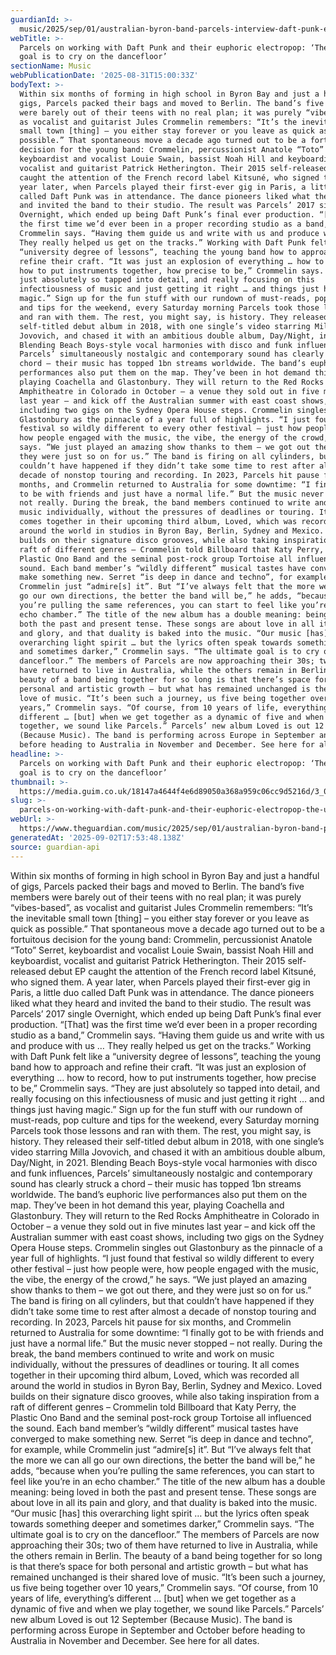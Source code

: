 ```yaml
---
guardianId: >-
  music/2025/sep/01/australian-byron-band-parcels-interview-daft-punk-electropop-indie-music-disco-funk
webTitle: >-
  Parcels on working with Daft Punk and their euphoric electropop: ‘The ultimate
  goal is to cry on the dancefloor’
sectionName: Music
webPublicationDate: '2025-08-31T15:00:33Z'
bodyText: >-
  Within six months of forming in high school in Byron Bay and just a handful of
  gigs, Parcels packed their bags and moved to Berlin. The band’s five members
  were barely out of their teens with no real plan; it was purely “vibes-based”,
  as vocalist and guitarist Jules Crommelin remembers: “It’s the inevitable
  small town [thing] – you either stay forever or you leave as quick as
  possible.” That spontaneous move a decade ago turned out to be a fortuitous
  decision for the young band: Crommelin, percussionist Anatole “Toto” Serret,
  keyboardist and vocalist Louie Swain, bassist Noah Hill and keyboardist,
  vocalist and guitarist Patrick Hetherington. Their 2015 self-released debut EP
  caught the attention of the French record label Kitsuné, who signed them. A
  year later, when Parcels played their first-ever gig in Paris, a little duo
  called Daft Punk was in attendance. The dance pioneers liked what they heard
  and invited the band to their studio. The result was Parcels’ 2017 single
  Overnight, which ended up being Daft Punk’s final ever production. “[That] was
  the first time we’d ever been in a proper recording studio as a band,”
  Crommelin says. “Having them guide us and write with us and produce with us …
  They really helped us get on the tracks.” Working with Daft Punk felt like a
  “university degree of lessons”, teaching the young band how to approach and
  refine their craft. “It was just an explosion of everything … how to record,
  how to put instruments together, how precise to be,” Crommelin says. “They are
  just absolutely so tapped into detail, and really focusing on this
  infectiousness of music and just getting it right … and things just having
  magic.” Sign up for the fun stuff with our rundown of must-reads, pop culture
  and tips for the weekend, every Saturday morning Parcels took those lessons
  and ran with them. The rest, you might say, is history. They released their
  self-titled debut album in 2018, with one single’s video starring Milla
  Jovovich, and chased it with an ambitious double album, Day/Night, in 2021.
  Blending Beach Boys-style vocal harmonies with disco and funk influences,
  Parcels’ simultaneously nostalgic and contemporary sound has clearly struck a
  chord – their music has topped 1bn streams worldwide. The band’s euphoric live
  performances also put them on the map. They’ve been in hot demand this year,
  playing Coachella and Glastonbury. They will return to the Red Rocks
  Amphitheatre in Colorado in October – a venue they sold out in five minutes
  last year – and kick off the Australian summer with east coast shows,
  including two gigs on the Sydney Opera House steps. Crommelin singles out
  Glastonbury as the pinnacle of a year full of highlights. “I just found that
  festival so wildly different to every other festival – just how people were,
  how people engaged with the music, the vibe, the energy of the crowd,” he
  says. “We just played an amazing show thanks to them – we got out there, and
  they were just so on for us.” The band is firing on all cylinders, but that
  couldn’t have happened if they didn’t take some time to rest after almost a
  decade of nonstop touring and recording. In 2023, Parcels hit pause for six
  months, and Crommelin returned to Australia for some downtime: “I finally got
  to be with friends and just have a normal life.” But the music never stopped –
  not really. During the break, the band members continued to write and work on
  music individually, without the pressures of deadlines or touring. It all
  comes together in their upcoming third album, Loved, which was recorded all
  around the world in studios in Byron Bay, Berlin, Sydney and Mexico. Loved
  builds on their signature disco grooves, while also taking inspiration from a
  raft of different genres – Crommelin told Billboard that Katy Perry, the
  Plastic Ono Band and the seminal post-rock group Tortoise all influenced the
  sound. Each band member’s “wildly different” musical tastes have converged to
  make something new. Serret “is deep in dance and techno”, for example, while
  Crommelin just “admire[s] it”. But “I’ve always felt that the more we can all
  go our own directions, the better the band will be,” he adds, “because when
  you’re pulling the same references, you can start to feel like you’re in an
  echo chamber.” The title of the new album has a double meaning: being loved in
  both the past and present tense. These songs are about love in all its pain
  and glory, and that duality is baked into the music. “Our music [has] this
  overarching light spirit … but the lyrics often speak towards something deeper
  and sometimes darker,” Crommelin says. “The ultimate goal is to cry on the
  dancefloor.” The members of Parcels are now approaching their 30s; two of them
  have returned to live in Australia, while the others remain in Berlin. The
  beauty of a band being together for so long is that there’s space for both
  personal and artistic growth – but what has remained unchanged is their shared
  love of music. “It’s been such a journey, us five being together over 10
  years,” Crommelin says. “Of course, from 10 years of life, everything’s
  different … [but] when we get together as a dynamic of five and when we play
  together, we sound like Parcels.” Parcels’ new album Loved is out 12 September
  (Because Music). The band is performing across Europe in September and October
  before heading to Australia in November and December. See here for all dates.
headline: >-
  Parcels on working with Daft Punk and their euphoric electropop: ‘The ultimate
  goal is to cry on the dancefloor’
thumbnail: >-
  https://media.guim.co.uk/18147a4644f4e6d89050a368a959c06cc9d5216d/3_0_1919_1535/500.jpg
slug: >-
  parcels-on-working-with-daft-punk-and-their-euphoric-electropop-the-ultimate-goal-is-to-cry-on-the-dancefloor
webUrl: >-
  https://www.theguardian.com/music/2025/sep/01/australian-byron-band-parcels-interview-daft-punk-electropop-indie-music-disco-funk
generatedAt: '2025-09-02T17:53:48.138Z'
source: guardian-api
---
```

Within six months of forming in high school in Byron Bay and just a handful of gigs, Parcels packed their bags and moved to Berlin. The band’s five members were barely out of their teens with no real plan; it was purely “vibes-based”, as vocalist and guitarist Jules Crommelin remembers: “It’s the inevitable small town [thing] – you either stay forever or you leave as quick as possible.” That spontaneous move a decade ago turned out to be a fortuitous decision for the young band: Crommelin, percussionist Anatole “Toto” Serret, keyboardist and vocalist Louie Swain, bassist Noah Hill and keyboardist, vocalist and guitarist Patrick Hetherington. Their 2015 self-released debut EP caught the attention of the French record label Kitsuné, who signed them. A year later, when Parcels played their first-ever gig in Paris, a little duo called Daft Punk was in attendance. The dance pioneers liked what they heard and invited the band to their studio. The result was Parcels’ 2017 single Overnight, which ended up being Daft Punk’s final ever production. “[That] was the first time we’d ever been in a proper recording studio as a band,” Crommelin says. “Having them guide us and write with us and produce with us … They really helped us get on the tracks.” Working with Daft Punk felt like a “university degree of lessons”, teaching the young band how to approach and refine their craft. “It was just an explosion of everything … how to record, how to put instruments together, how precise to be,” Crommelin says. “They are just absolutely so tapped into detail, and really focusing on this infectiousness of music and just getting it right … and things just having magic.” Sign up for the fun stuff with our rundown of must-reads, pop culture and tips for the weekend, every Saturday morning Parcels took those lessons and ran with them. The rest, you might say, is history. They released their self-titled debut album in 2018, with one single’s video starring Milla Jovovich, and chased it with an ambitious double album, Day/Night, in 2021. Blending Beach Boys-style vocal harmonies with disco and funk influences, Parcels’ simultaneously nostalgic and contemporary sound has clearly struck a chord – their music has topped 1bn streams worldwide. The band’s euphoric live performances also put them on the map. They’ve been in hot demand this year, playing Coachella and Glastonbury. They will return to the Red Rocks Amphitheatre in Colorado in October – a venue they sold out in five minutes last year – and kick off the Australian summer with east coast shows, including two gigs on the Sydney Opera House steps. Crommelin singles out Glastonbury as the pinnacle of a year full of highlights. “I just found that festival so wildly different to every other festival – just how people were, how people engaged with the music, the vibe, the energy of the crowd,” he says. “We just played an amazing show thanks to them – we got out there, and they were just so on for us.” The band is firing on all cylinders, but that couldn’t have happened if they didn’t take some time to rest after almost a decade of nonstop touring and recording. In 2023, Parcels hit pause for six months, and Crommelin returned to Australia for some downtime: “I finally got to be with friends and just have a normal life.” But the music never stopped – not really. During the break, the band members continued to write and work on music individually, without the pressures of deadlines or touring. It all comes together in their upcoming third album, Loved, which was recorded all around the world in studios in Byron Bay, Berlin, Sydney and Mexico. Loved builds on their signature disco grooves, while also taking inspiration from a raft of different genres – Crommelin told Billboard that Katy Perry, the Plastic Ono Band and the seminal post-rock group Tortoise all influenced the sound. Each band member’s “wildly different” musical tastes have converged to make something new. Serret “is deep in dance and techno”, for example, while Crommelin just “admire[s] it”. But “I’ve always felt that the more we can all go our own directions, the better the band will be,” he adds, “because when you’re pulling the same references, you can start to feel like you’re in an echo chamber.” The title of the new album has a double meaning: being loved in both the past and present tense. These songs are about love in all its pain and glory, and that duality is baked into the music. “Our music [has] this overarching light spirit … but the lyrics often speak towards something deeper and sometimes darker,” Crommelin says. “The ultimate goal is to cry on the dancefloor.” The members of Parcels are now approaching their 30s; two of them have returned to live in Australia, while the others remain in Berlin. The beauty of a band being together for so long is that there’s space for both personal and artistic growth – but what has remained unchanged is their shared love of music. “It’s been such a journey, us five being together over 10 years,” Crommelin says. “Of course, from 10 years of life, everything’s different … [but] when we get together as a dynamic of five and when we play together, we sound like Parcels.” Parcels’ new album Loved is out 12 September (Because Music). The band is performing across Europe in September and October before heading to Australia in November and December. See here for all dates.
